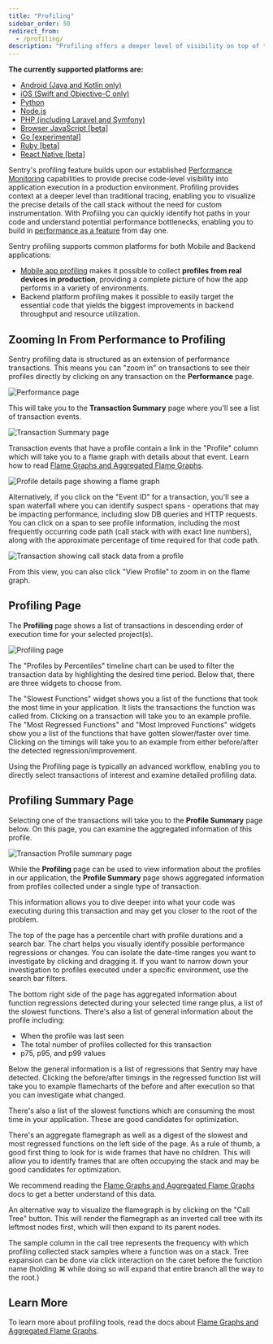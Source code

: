 ```yaml
---
title: "Profiling"
sidebar_order: 50
redirect_from:
  - /profiling/
description: "Profiling offers a deeper level of visibility on top of traditional tracing, removing the need for custom instrumentation and enabling precise code-level visibility into your application in a production environment."
---
```


<Note>

**The currently supported platforms are:**

- [Android (Java and Kotlin only)](/platforms/android/profiling/)
- [iOS (Swift and Objective-C only)](/platforms/apple/profiling/)
- [Python](/platforms/python/profiling/)
- [Node.js](/platforms/node/profiling/)
- [PHP (including Laravel and Symfony)](/platforms/php/profiling/)
- [Browser JavaScript [beta]](/platforms/javascript/profiling/)
- [Go [experimental]](/platforms/go/profiling/)
- [Ruby [beta]](/platforms/ruby/profiling/)
- [React Native [beta]](/platforms/react-native/profiling/)

</Note>

Sentry's profiling feature builds upon our established [Performance Monitoring](/product/performance) capabilities to provide precise code-level visibility into application execution in a production environment. Profiling provides context at a deeper level than traditional tracing, enabling you to visualize the precise details of the call stack without the need for custom instrumentation. With Profiilng you can quickly identify hot paths in your code and understand potential performance bottlenecks, enabling you to build in [performance as a feature](https://blog.codinghorror.com/performance-is-a-feature/) from day one.

Sentry profiling supports common platforms for both Mobile and Backend applications:

- [Mobile app profiling](/product/profiling/mobile-app-profiling/) makes it possible to collect **profiles from real devices in production**, providing a complete picture of how the app performs in a variety of environments.
- Backend platform profiling makes it possible to easily target the essential code that yields the biggest improvements in backend throughput and resource utilization.

## Zooming In From Performance to Profiling

Sentry profiling data is structured as an extension of performance transactions. This means you can "zoom in" on transactions to see their profiles directly by clicking on any transaction on the **Performance** page.

![Performance page](performance-page.png)

This will take you to the **Transaction Summary** page where you'll see a list of transaction events.

![Transaction Summary page](transaction-summary-page.png)

Transaction events that have a profile contain a link in the "Profile" column which will take you to a flame graph with details about that event. Learn how to read [Flame Graphs and Aggregated Flame Graphs](/product/profiling/flame-charts-graphs).

![Profile details page showing a flame graph](profile-details-flame-chart.png)

Alternatively, if you click on the "Event ID" for a transaction, you'll see a span waterfall where you can identify suspect spans - operations that may be impacting performance, including slow DB queries and HTTP requests. You can click on a span to see profile information, including the most frequently occurring code path (call stack with with exact line numbers), along with the approximate percentage of time required for that code path.

![Transaction showing call stack data from a profile](call-stack-transaction.png)

From this view, you can also click "View Profile" to zoom in on the flame graph.

## Profiling Page

The **Profiling** page shows a list of transactions in descending order of execution time for your selected project(s).

![Profiling page](profiling-page-view.png)

The "Profiles by Percentiles" timeline chart can be used to filter the transaction data by highlighting the desired time period. Below that, there are three widgets to choose from.

The "Slowest Functions" widget shows you a list of the functions that took the most time in your application. It lists the transactions the function was called from. Clicking on a transaction will take you to an example profile. The "Most Regressed Functions" and "Most Improved Functions" widgets show you a list of the functions that have gotten slower/faster over time. Clicking on the timings will take you to an example from either before/after the detected regression/improvement.

Using the Profiling page is typically an advanced workflow, enabling you to directly select transactions of interest and examine detailed profiling data.

## Profiling Summary Page

Selecting one of the transactions will take you to the **Profile Summary** page below. On this page, you can examine the aggregated information of this profile.

![Transaction Profile summary page](new-transaction-profile-view.png)

While the **Profiling** page can be used to view information about the profiles in our application, the **Profile Summary** page shows aggregated information from profiles collected under a single type of transaction.

This information allows you to dive deeper into what your code was executing during this transaction and may get you closer to the root of the problem.

The top of the page has a percentile chart with profile durations and a search bar. The chart helps you visually identify possible performance regressions or changes. You can isolate the date-time ranges you want to investigate by clicking and dragging it. If you want to narrow down your investigation to profiles executed under a specific environment, use the search bar filters.

The bottom right side of the page has aggregated information about function regressions detected during your selected time range plus, a list of the slowest functions. There's also a list of general information about the profile including:

- When the profile was last seen
- The total number of profiles collected for this transaction
- p75, p95, and p99 values

Below the general information is a list of regressions that Sentry may have detected. Clicking the before/after timings in the regressed function list will take you to example flamecharts of the before and after execution so that you can investigate what changed.

There's also a list of the slowest functions which are consuming the most time in your application. These are good candidates for optimization.

There's an aggregate flamegraph as well as a digest of the slowest and most regressed functions on the left side of the page. As a rule of thumb, a good first thing to look for is wide frames that have no children. This will allow you to identify frames that are often occupying the stack and may be good candidates for optimization.

We recommend reading the [Flame Graphs and Aggregated Flame Graphs](/product/profiling/flame-charts-graphs) docs to get a better understand of this data.

An alternative way to visualize the flamegraph is by clicking on the "Call Tree" button. This will render the flamegraph as an inverted call tree with its leftmost nodes first, which will then expand to its parent nodes.

The sample column in the call tree represents the frequency with which profiling collected stack samples where a function was on a stack. Tree expansion can be done via click interaction on the caret before the function name (holding ⌘ while doing so will expand that entire branch all the way to the root.)

## Learn More

To learn more about profiling tools, read the docs about [Flame Graphs and Aggregated Flame Graphs](/product/profiling/flame-charts-graphs).

<PageGrid />
